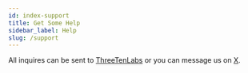 ```yaml
---
id: index-support
title: Get Some Help
sidebar_label: Help
slug: /support
---
```


All inquires can be sent to [ThreeTenLabs](mailto:hello@threetenlabs.com) or you can message us on [X](https://x.com/ThreeTenLabs).
